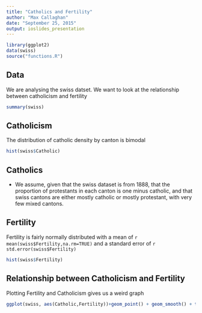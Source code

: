 ```yaml
---
title: "Catholics and Fertility"
author: "Max Callaghan"
date: "September 25, 2015"
output: ioslides_presentation
---
```


```r

library(ggplot2)
data(swiss)
source("functions.R")

```

## Data
We are analysing the swiss datset. We want to look at the relationship between catholicism and fertility

```r

summary(swiss)

```

## Catholicism
The distribution of catholic density by canton is bimodal

```r

hist(swiss$Catholic)

```

## Catholics
- We assume, given that the swiss dataset is from 1888, that the proportion of protestants in each canton is one minus catholic, and that swiss cantons are either mostly catholic or mostly protestant, with very few mixed cantons.

## Fertility
Fertility is fairly normally distributed with a mean of `r mean(swiss$Fertility,na.rm=TRUE)` and a standard error of `r std.error(swiss$Fertility)`

```r

hist(swiss$Fertility)

```

## Relationship between Catholicism and Fertility
Plotting Fertility and Catholicism gives us a weird graph

```r

ggplot(swiss, aes(Catholic,Fertility))+geom_point() + geom_smooth() + theme_bw()

```


